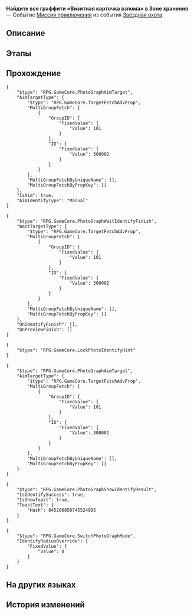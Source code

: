 {{Дополнить|Диалоги.}}
{{Миссия Инфобокс
|id              = 8000157
|Название        = 
|Изображение     = Миссия Освоения Найдите все граффити «Визитная карточка взлома» в Зоне хранения.png
|Тип             = Миссия приключения
|События         = Звёздная охота
|Глава           = 
|Условия         = Завершена [[Миссия компаньона]] ''[[Дух Панклорда]]''
|Персонажи       = Первопроходец
|СтартЛокация    = Зона хранения
|Мир             = Космическая станция «Герта»
|Локации         = Зона хранения
|Предыдущая      = 
|Следующая       = 
|Награды         = 
}}
'''Найдите все граффити «Визитная карточка взлома» в Зоне хранения''' — Событие [[Миссия приключения]] из события [[Звёздная охота]].

==Описание==
{{Описание|<!--официальное описание из Перекрёстка судеб-->}}

==Этапы==


==Прохождение==
{{Дополнить}}

<pre>{
	"$type": "RPG.GameCore.PhotoGraphAimTarget",
	"AimTargetType": {
		"$type": "RPG.GameCore.TargetFetchAdvProp",
		"MultiGroupFetch": [
			{
				"GroupID": {
					"FixedValue": {
						"Value": 101
					}
				},
				"ID": {
					"FixedValue": {
						"Value": 300002
					}
				}
			}
		],
		"MultiGroupFetchByUniqueName": [],
		"MultiGroupFetchByPropKey": []
	},
	"IsAim": true,
	"AimIdentifyType": "Manual"
}</pre>
<pre>{
	"$type": "RPG.GameCore.PhotoGraphWaitIdentifyFinish",
	"WaitTargetType": {
		"$type": "RPG.GameCore.TargetFetchAdvProp",
		"MultiGroupFetch": [
			{
				"GroupID": {
					"FixedValue": {
						"Value": 101
					}
				},
				"ID": {
					"FixedValue": {
						"Value": 300002
					}
				}
			}
		],
		"MultiGroupFetchByUniqueName": [],
		"MultiGroupFetchByPropKey": []
	},
	"OnIdentifyFinish": [],
	"OnPreviewFinish": []
}</pre>
<pre>{
	"$type": "RPG.GameCore.LockPhotoIdentifyHint"
}</pre>
<pre>{
	"$type": "RPG.GameCore.PhotoGraphAimTarget",
	"AimTargetType": {
		"$type": "RPG.GameCore.TargetFetchAdvProp",
		"MultiGroupFetch": [
			{
				"GroupID": {
					"FixedValue": {
						"Value": 101
					}
				},
				"ID": {
					"FixedValue": {
						"Value": 300002
					}
				}
			}
		],
		"MultiGroupFetchByUniqueName": [],
		"MultiGroupFetchByPropKey": []
	}
}</pre>
<pre>{
	"$type": "RPG.GameCore.PhotoGraphShowIdentifyResult",
	"IsIdentifySuccess": true,
	"IsShowToast": true,
	"ToastText": {
		"Hash": 845206858745524995
	}
}</pre>
:<!--1-second delay-->
<pre>{
	"$type": "RPG.GameCore.SwitchPhotoGraphMode",
	"IdentifyRadiusOverride": {
		"FixedValue": {
			"Value": 0
		}
	}
}</pre>
{{Диалог Конец}}

==На других языках==
{{На других языках
|en   = Look for the "hacking callcard" graffiti in the storage zone
|zhs  = 寻找收容舱段的「骇入声明」涂鸦
|zht  = 尋找收容艙段的「駭入聲明」塗鴉
|ja   = 収容部分にある「ハッキング声明」のラクガキを見つける
|ko   = 보관 캐빈의 「해킹 성명」 그래피티 찾기
|es   = Busca el grafiti de la marca de hackeo en la zona de almacenamiento
|fr   = Trouver le graffiti «&nbsp;Carte de hackeur&nbsp;» dans la Zone de stockage
|ru   = Найдите все граффити «Визитная карточка взлома» в Зоне хранения
|th   = ตามหากราฟฟิตี้ "Hacking Callcard" ใน Storage Zone
|vi   = Tìm graffiti "Tuyên Bố Hack" trong Khoang Thu Dung
|de   = Finde das Graffiti „Hacker-Visitenkarte“ in der Lagerzone.
|id   = Temukan grafiti "Hacking Callcard" di Storage Zone
|pt   = Procure pelo grafite "Orgulho Hacker" na Zona de Armazenamento
}}

==История изменений==
{{История изменений|2.7}}
